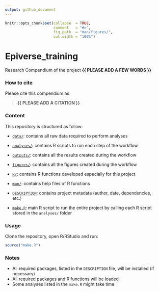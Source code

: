 ```yaml
---
output: github_document
---
```


<!-- README.md is generated from README.Rmd. Please edit that file -->


```r
knitr::opts_chunk$set(collapse  = TRUE,
                      comment   = "#>",
                      fig.path  = "man/figures/",
                      out.width = "100%")
```



# Epiverse_training


<!-- badges: start -->
<!-- badges: end -->


Research Compendium of the project **{{ PLEASE ADD A FEW WORDS }}**



### How to cite

Please cite this compendium as: 

> **{{ PLEASE ADD A CITATION }}**



### Content

This repository is structured as follow:

- [`data/`](https://github.com/emjnixon15/Epiverse_training/tree/master/data):
contains all raw data required to perform analyses

- [`analyses/`](https://github.com/emjnixon15/Epiverse_training/tree/main/analyses/):
contains R scripts to run each step of the workflow

- [`outputs/`](https://github.com/emjnixon15/Epiverse_training/tree/main/outputs):
contains all the results created during the workflow

- [`figures/`](https://github.com/emjnixon15/Epiverse_training/tree/main/figures):
contains all the figures created during the workflow

- [`R/`](https://github.com/emjnixon15/Epiverse_training/tree/main/R):
contains R functions developed especially for this project

- [`man/`](https://github.com/emjnixon15/Epiverse_training/tree/main/man):
contains help files of R functions

- [`DESCRIPTION`](https://github.com/emjnixon15/Epiverse_training/tree/main/DESCRIPTION):
contains project metadata (author, date, dependencies, etc.)

- [`make.R`](https://github.com/emjnixon15/Epiverse_training/tree/main/make.R):
main R script to run the entire project by calling each R script stored in the `analyses/` folder



### Usage

Clone the repository, open R/RStudio and run:

```r
source("make.R")
```



### Notes

- All required packages, listed in the `DESCRIPTION` file, will be installed (if necessary)
- All required packages and R functions will be loaded
- Some analyses listed in the `make.R` might take time
